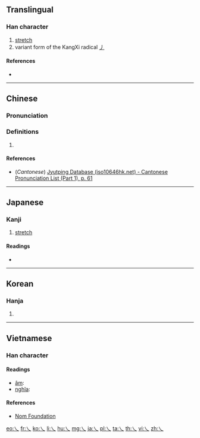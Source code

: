 {{character info/new}}
{{also|乁|ㄟ|へ}}
==Translingual==

===Han character===
{{Han char|rn=4|rad=丿|as=00|sn=1|var=1|four=|canj=MO,XMO}}

# [[stretch]]
# variant form of the KangXi radical [[Index:Chinese radical/丿|丿]]

====References====
* {{Han ref|kx=0081.070|dkj=00107|dj=0164.080|hdz=10042.090|uh=4E40|ud=20032}}

----

==Chinese==
{{zh-forms}}

===Pronunciation===
{{zh-pron
|m=fú
|c=fat1
|mc=y
|oc=
|ma=
|cat=
}}

===Definitions===
{{zh-hanzi}}

# {{rfdef|lang=zh}}

====References====
* (''Cantonese'') [http://www.iso10646hk.net/jp/document/download.jsp Jyutping Database (iso10646hk.net) - Cantonese Pronunciation List (Part 1), p. 61]

----

==Japanese==

===Kanji===
{{ja-kanji|grade=uc|rs=丿00}}

# [[stretch]]

====Readings====
* {{ja-readings|on=[[ふつ]] (futsu), [[ぶち]] (buchi)|kun=[[まがる]] (magaru)}}

----

==Korean==

===Hanja===
{{ko-hanja|hangeul=불|rv=bul|mr=pul|y=pwul}}

# {{defn|lang=ko|sort=丿00}}

----

==Vietnamese==

===Han character===
{{vi-hantu|rs=丿00}}

====Readings====
* [[音読|âm]]: {{l|vi|phật}}
* [[意義|nghĩa]]: {{l|vi|căng ra}}

====References====
* [http://nomfoundation.org/common/nom_details.php?codepoint=4e40 Nom Foundation]

[[eo:乀]]
[[fr:乀]]
[[ko:乀]]
[[li:乀]]
[[hu:乀]]
[[mg:乀]]
[[ja:乀]]
[[pl:乀]]
[[ta:乀]]
[[th:乀]]
[[vi:乀]]
[[zh:乀]]